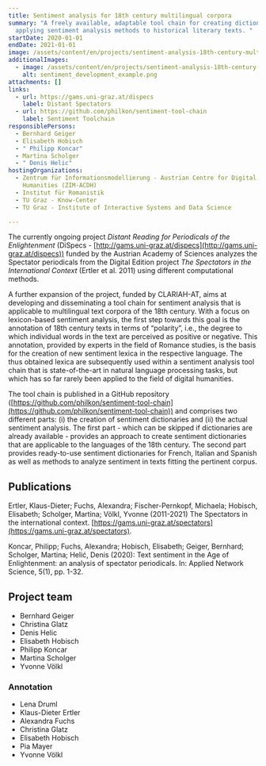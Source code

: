 ```yaml
---
title: Sentiment analysis for 18th century multilingual corpora
summary: "A freely available, adaptable tool chain for creating dictionaries and
  applying sentiment analysis methods to historical literary texts. "
startDate: 2020-01-01
endDate: 2021-01-01
image: /assets/content/en/projects/sentiment-analysis-18th-century-multilingual-corpora/word_highlight_example2.png
additionalImages:
  - image: /assets/content/en/projects/sentiment-analysis-18th-century-multilingual-corpora/additionalImages/sentiment_development_example.png
    alt: sentiment_development_example.png
attachments: []
links:
  - url: https://gams.uni-graz.at/dispecs
    label: Distant Spectators
  - url: https://github.com/philkon/sentiment-tool-chain
    label: Sentiment Toolchain
responsiblePersons:
  - Bernhard Geiger
  - Elisabeth Hobisch
  - " Philipp Koncar"
  - Martina Scholger
  - " Denis Helic"
hostingOrganizations:
  - Zentrum für Informationsmodellierung - Austrian Centre for Digital
    Humanities (ZIM-ACDH)
  - Institut für Romanistik
  - TU Graz - Know-Center
  - TU Graz - Institute of Interactive Systems and Data Science

---
```

The currently ongoing project _Distant Reading for Periodicals of the Enlightenment_ (DiSpecs - [http://gams.uni-graz.at/dispecs](http://gams.uni-graz.at/dispecs)) funded by the Austrian Academy of Sciences analyzes the Spectator periodicals from the Digital Edition project _The Spectators in the International Context_ (Ertler et al. 2011) using different computational methods.

A further expansion of the project, funded by CLARIAH-AT, aims at developing and disseminating a tool chain for sentiment analysis that is applicable to multilingual text corpora of the 18th century. With a focus on lexicon-based sentiment analysis, the first step towards this goal is the annotation of 18th century texts in terms of “polarity”, i.e., the degree to which individual words in the text are perceived as positive or negative. This annotation, provided by experts in the field of Romance studies, is the basis for the creation of new sentiment lexica in the respective language. The thus obtained lexica are subsequently used within a sentiment analysis tool chain that is state-of-the-art in natural language processing tasks, but which has so far rarely been applied to the field of digital humanities.

The tool chain is published in a GitHub repository ([https://github.com/philkon/sentiment-tool-chain](https://github.com/philkon/sentiment-tool-chain)) and comprises two different parts: (i) the creation of sentiment dictionaries and (ii) the actual sentiment analysis. The first part - which can be skipped if dictionaries are already available - provides an approach to create sentiment dictionaries that are applicable to the languages of the 18th century. The second part provides ready-to-use sentiment dictionaries for French, Italian and Spanish as well as methods to analyze sentiment in texts fitting the pertinent corpus.

**Publications**
----------------

Ertler, Klaus-Dieter; Fuchs, Alexandra; Fischer-Pernkopf, Michaela; Hobisch, Elisabeth; Scholger, Martina; Völkl, Yvonne (2011-2021) The Spectators in the international context. [https://gams.uni-graz.at/spectators](https://gams.uni-graz.at/spectators).

Koncar, Philipp; Fuchs, Alexandra; Hobisch, Elisabeth; Geiger, Bernhard; Scholger, Martina; Helić, Denis (2020): Text sentiment in the Age of Enlightenment: an analysis of spectator periodicals. In: Applied Network Science, 5(1), pp. 1-32.

**Project team**
----------------

*   Bernhard Geiger
*   Christina Glatz
*   Denis Helic
*   Elisabeth Hobisch
*   Philipp Koncar
*   Martina Scholger
*   Yvonne Völkl

### **Annotation**

*   Lena Druml
*   Klaus-Dieter Ertler
*   Alexandra Fuchs
*   Christina Glatz
*   Elisabeth Hobisch
*   Pia Mayer
*   Yvonne Völkl